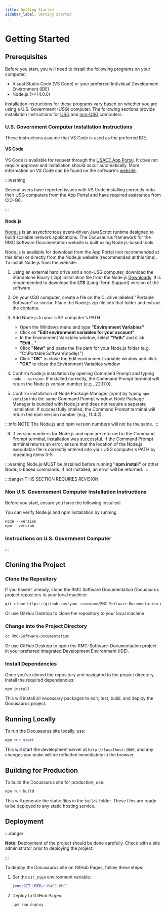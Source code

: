 ```yaml
---
title: Getting Started
sidebar_label: Getting Started
---
```


# Getting Started

## Prerequisites

Before you start, you will need to install the following programs on your computer:

- Visual Studio Code (VS Code) or your preferred Individual Development Environment (IDE)
- Node.js (>=14.0.0)

Installation instructions for these programs vary based on whether you are using a U.S. Government (USG) computer. The following sections provide installation instructions
for [USG](#us-government-computer-installation-instructions) and [non-USG](#non-us-government-computer-installation-instructions) computers.

### U.S. Government Computer Installation Instructions

These instructions assume that VS Code is used as the preferred IDE.

#### VS Code

VS Code is available for request through the [USACE App Portal](https://usace.dps.mil/sites/CIOG6-SS/SitePages/App-Portal.aspx). It does not require approval and installation
should occur automatically. More information on VS Code can be found on the software's [website](https://code.visualstudio.com/).

:::warning

Several users have reported issues with VS Code installing correctly onto their USG computers from the App Portal and have required assistance from CIO-G6.

:::

#### Node.js

[Node.js](https://nodejs.org/) is an asynchronous event-driven JavaScript runtime designed to build scalable network applications. The Docusaurus framework for the RMC Software
Documentation website is built using Node.js-based tools.

Node.js is available for download from the App Portal (not recommended at this time) or directly from the Node.js website (recommended at this time). To install Node.js from the
website:

1. Using an external hard drive and a non-USG computer, download the Standalone Binary (.zip) installation file from the Node.js [Downloads](https://nodejs.org/en/download). It
   is recommended to download the **LTS** (Long-Term Support) version of the software.

2. On your USG computer, create a file on the C: drive labeled "Portable Software" or similar. Place the Node.js zip file into that folder and extract the contents.

3. Add Node.js to your USG computer's PATH.

   - Open the Windows menu and type **"Environment Variables"**
   - Click on **"Edit environment variables for your account"**
   - In the Environment Variables window, select **"Path"** and click **"Edit..."**
   - Click **"New"** and paste the file path for your Node.js folder (e.g. "C:\Portable Software\nodejs")
   - Click <b>"OK"</b> to close the Edit environment variable window and click <b>"OK"</b> to close the Environment Variables window

4. Confirm Node.js installation by opening Command Prompt and typing `node --version`. If installed correctly, the Command Prompt terminal will return the
   Node.js version number (e.g., 22.17.0).

5. Confirm installation of Node Package Manager (npm) by typing `npm --version` into the same Command Prompt window. Node Package Manager is bundled with Node.js
   and does not require a separate installation. If successfully intalled, the Command Prompt terminal will return the npm version number (e.g., 11.4.2).

:::info NOTE
The Node.js and npm version numbers will not be the same.
:::

6. If version numbers for Node.js and npm are returned in the Command Prompt terminal, installation was successful. If the Command Prompt terminal returns an error, ensure that
   the location of the Node.js executable file is correctly entered into your USG computer's PATH by repeating items 3-5.

:::warning
Node.js MUST be installed before running **"npm install"** or other Node.js-based commands. If not installed, an error will be returned.
:::

:::danger THIS SECTION REQUIRES REVISION

### Non U.S. Governement Computer Installation Instructions

Before you start, ensure you have the following installed:

You can verify Node.js and npm installation by running:

```powershell
node --version
npm --version
```

### Instructions on U.S. Government Computer

:::

## Cloning the Project

### Clone the Repository

If you haven’t already, clone the RMC Software Documentation Docusaurus project repository to your local machine:

```powershell
git clone https://github.com/your-username/RMC-Software-Documentation.git
```

Or use GitHub Desktop to clone the repository to your local machine.

### Change into the Project Directory

```powershell
cd RMC-Software-Documentation
```

Or use GitHub Desktop to open the RMC-Software-Documentation project in your preferred Integrated Development Environment (IDE).

### Install Dependencies

Once you've cloned the repository and navigated to the project directory, install the required dependencies:

```powershell
npm install
```

This will install all necessary packages to edit, test, build, and deploy the Docusaurus project.

## Running Locally

To run the Docusaurus site locally, use:

```powershell
npm run start
```

This will start the development server at `http://localhost:3000`, and any changes you make will be reflected immediately in the browser.

## Building for Production

To build the Docusaurus site for production, use:

```powershell
npm run build
```

This will generate the static files in the `build/` folder. These files are ready to be deployed to any static hosting service.

## Deployment

:::danger

**Note:** Deployment of the project should be done carefully.
Check with a site administrator prior to deploying the project.

:::

To deploy the Docusaurus site on GitHub Pages, follow these steps:

1. Set the `GIT_USER` environment variable:

   ```powershell
   $env:GIT_USER="USACE-RMC"
   ```

2. Deploy to GitHub Pages:

   ```powershell
   npm run deploy
   ```
